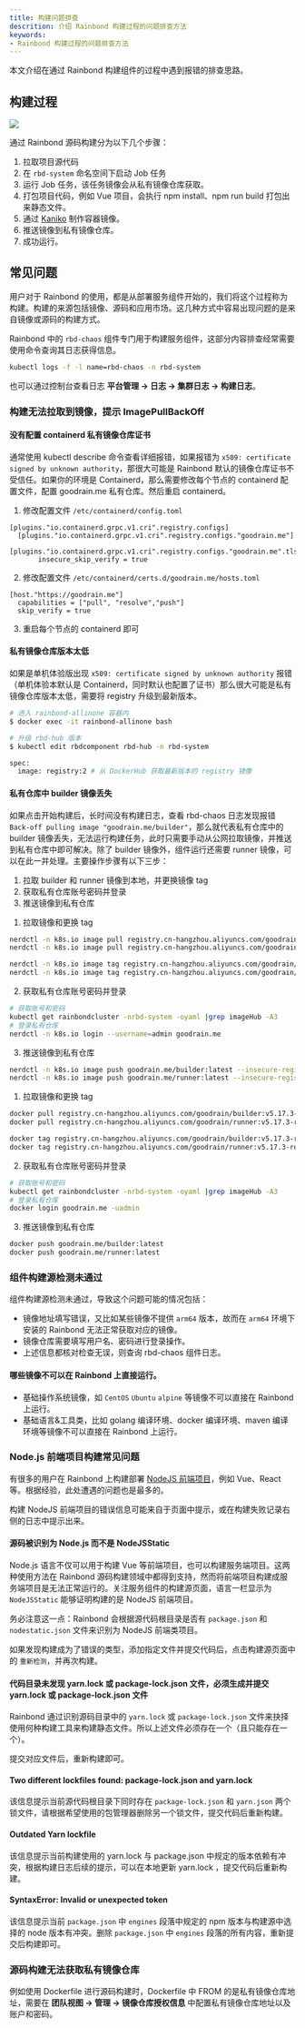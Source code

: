 ```yaml
---
title: 构建问题排查
descrition: 介绍 Rainbond 构建过程的问题排查方法
keywords:
- Rainbond 构建过程的问题排查方法
---
```



本文介绍在通过 Rainbond 构建组件的过程中遇到报错的排查思路。

## 构建过程

![](https://static.goodrain.com/docs/5.12/troubleshooting/installation/build-process.png)

通过 Rainbond 源码构建分为以下几个步骤：

1. 拉取项目源代码
2. 在 `rbd-system` 命名空间下启动 Job 任务
3. 运行 Job 任务，该任务镜像会从私有镜像仓库获取。
4. 打包项目代码，例如 Vue 项目，会执行 npm install、npm run build 打包出来静态文件。
5. 通过 [Kaniko](https://github.com/GoogleContainerTools/kaniko) 制作容器镜像。
6. 推送镜像到私有镜像仓库。
7. 成功运行。

## 常见问题

用户对于 Rainbond 的使用，都是从部署服务组件开始的，我们将这个过程称为构建。构建的来源包括镜像、源码和应用市场。这几种方式中容易出现问题的是来自镜像或源码的构建方式。

Rainbond 中的 `rbd-chaos` 组件专门用于构建服务组件，这部分内容排查经常需要使用命令查询其日志获得信息。

```bash
kubectl logs -f -l name=rbd-chaos -n rbd-system
```

也可以通过控制台查看日志 **平台管理 -> 日志 -> 集群日志 -> 构建日志**。

### 构建无法拉取到镜像，提示 ImagePullBackOff

#### 没有配置 containerd 私有镜像仓库证书

通常使用 kubectl describe 命令查看详细报错，如果报错为 `x509: certificate signed by unknown authority`，那很大可能是 Rainbond 默认的镜像仓库证书不受信任。如果你的环境是 Containerd，那么需要修改每个节点的 containerd 配置文件，配置 goodrain.me 私有仓库。然后重启 containerd。

1. 修改配置文件 `/etc/containerd/config.toml`

```
[plugins."io.containerd.grpc.v1.cri".registry.configs]
  [plugins."io.containerd.grpc.v1.cri".registry.configs."goodrain.me"]
    [plugins."io.containerd.grpc.v1.cri".registry.configs."goodrain.me".tls]
       insecure_skip_verify = true
```

2. 修改配置文件 `/etc/containerd/certs.d/goodrain.me/hosts.toml`

```
[host."https://goodrain.me"]
  capabilities = ["pull", "resolve","push"]
  skip_verify = true
```

3. 重启每个节点的 containerd 即可

#### 私有镜像仓库版本太低

如果是单机体验版出现 `x509: certificate signed by unknown authority` 报错（单机体验本默认是 Containerd，同时默认也配置了证书）那么很大可能是私有镜像仓库版本太低，需要将 registry 升级到最新版本。

```bash
# 进入 rainbond-allinone 容器内
$ docker exec -it rainbond-allinone bash

# 升级 rbd-hub 版本
$ kubectl edit rbdcomponent rbd-hub -n rbd-system

spec:
  image: registry:2 # 从 DockerHub 获取最新版本的 registry 镜像
```

#### 私有仓库中 builder 镜像丢失

如果点击开始构建后，长时间没有构建日志，查看 rbd-chaos 日志发现报错 `Back-off pulling image "goodrain.me/builder"`，那么就代表私有仓库中的 builder 镜像丢失，无法运行构建任务，此时只需要手动从公网拉取镜像，并推送到私有仓库中即可解决。除了 builder 镜像外，组件运行还需要 runner 镜像，可以在此一并处理。主要操作步骤有以下三步：

1. 拉取 builder 和 runner 镜像到本地，并更换镜像 tag
2. 获取私有仓库账号密码并登录
3. 推送镜像到私有仓库

<Tabs groupId="解决方案">
  <TabItem value="Containerd 运行时" label="Containerd 运行时" default>

1. 拉取镜像和更换 tag

```bash
nerdctl -n k8s.io image pull registry.cn-hangzhou.aliyuncs.com/goodrain/builder:v5.17.3-release
nerdctl -n k8s.io image pull registry.cn-hangzhou.aliyuncs.com/goodrain/runner:v5.17.3-release

nerdctl -n k8s.io image tag registry.cn-hangzhou.aliyuncs.com/goodrain/builder:v5.17.3-release goodrain.me/builder:latest
nerdctl -n k8s.io image tag registry.cn-hangzhou.aliyuncs.com/goodrain/runner:v5.17.3-release goodrain.me/runner:latest
```

2. 获取私有仓库账号密码并登录

```bash
# 获取账号和密码
kubectl get rainbondcluster -nrbd-system -oyaml |grep imageHub -A3
# 登录私有仓库
nerdctl -n k8s.io login --username=admin goodrain.me
```

3. 推送镜像到私有仓库

```bash
nerdctl -n k8s.io image push goodrain.me/builder:latest --insecure-registry
nerdctl -n k8s.io image push goodrain.me/runner:latest --insecure-registry
```

  </TabItem>

  <TabItem value="Docker 运行时" label="Docker 运行时" default>


1. 拉取镜像和更换 tag

```bash
docker pull registry.cn-hangzhou.aliyuncs.com/goodrain/builder:v5.17.3-release
docker pull registry.cn-hangzhou.aliyuncs.com/goodrain/runner:v5.17.3-release

docker tag registry.cn-hangzhou.aliyuncs.com/goodrain/builder:v5.17.3-release goodrain.me/builder:latest
docker tag registry.cn-hangzhou.aliyuncs.com/goodrain/runner:v5.17.3-release goodrain.me/runner:latest
```

2. 获取私有仓库账号密码并登录

```bash
# 获取账号和密码
kubectl get rainbondcluster -nrbd-system -oyaml |grep imageHub -A3
# 登录私有仓库
docker login goodrain.me -uadmin
```

3. 推送镜像到私有仓库

```bash
docker push goodrain.me/builder:latest
docker push goodrain.me/runner:latest
```

  </TabItem>
</Tabs>

### 组件构建源检测未通过

组件构建源检测未通过，导致这个问题可能的情况包括：

- 镜像地址填写错误，又比如某些镜像不提供 `arm64` 版本，故而在 `arm64` 环境下安装的 Rainbond 无法正常获取对应的镜像。
- 镜像仓库需要填写用户名、密码进行登录操作。
- 上述信息都核对检查无误，则查询 rbd-chaos 组件日志。

#### 哪些镜像不可以在 Rainbond 上直接运行。

- 基础操作系统镜像，如 `CentOS` `Ubuntu` `alpine` 等镜像不可以直接在 Rainbond 上运行。
- 基础语言&工具类，比如 golang 编译环境、docker 编译环境、maven 编译环境等镜像不可以直接在 Rainbond 上运行。

### Node.js 前端项目构建常见问题

有很多的用户在 Rainbond 上构建部署 [NodeJS 前端项目](/docs/use-manual/component-create/language-support/nodejs-static)，例如 Vue、React 等。根据经验，此处遭遇的问题也是最多的。

构建 NodeJS 前端项目的错误信息可能来自于页面中提示，或在构建失败记录右侧的日志中提示出来。

#### 源码被识别为 Node.js 而不是 NodeJSStatic

Node.js 语言不仅可以用于构建 Vue 等前端项目，也可以构建服务端项目。这两种使用方法在 Rainbond 源码构建领域中都得到支持，然而将前端项目构建成服务端项目是无法正常运行的。关注服务组件的构建源页面，语言一栏显示为 `NodeJSStatic` 能够证明构建的是 NodeJS 前端项目。

务必注意这一点：Rainbond 会根据源代码根目录是否有 `package.json` 和 `nodestatic.json` 文件来识别为 NodeJS 前端类项目。

如果发现构建成为了错误的类型，添加指定文件并提交代码后，点击构建源页面中的 `重新检测`，并再次构建。

#### 代码目录未发现 yarn.lock 或 package-lock.json 文件，必须生成并提交 yarn.lock 或 package-lock.json 文件

Rainbond 通过识别源码目录中的 `yarn.lock` 或 `package-lock.json` 文件来抉择使用何种构建工具来构建静态文件。所以上述文件必须存在一个（且只能存在一个）。

提交对应文件后，重新构建即可。

#### Two different lockfiles found: package-lock.json and yarn.lock

该信息提示当前源代码根目录下同时存在 `package-lock.json` 和 `yarn.json` 两个锁文件，请根据希望使用的包管理器删除另一个锁文件，提交代码后重新构建。

#### Outdated Yarn lockfile

该信息提示当前构建使用的 yarn.lock 与 package.json 中规定的版本依赖有冲突，根据构建日志后续的提示，可以在本地更新 yarn.lock ，提交代码后重新构建。

#### SyntaxError: Invalid or unexpected token

该信息提示当前 `package.json` 中 `engines` 段落中规定的 npm 版本与构建源中选择的 node 版本有冲突。删除 `package.json` 中 `engines` 段落的所有内容，重新提交后构建即可。

### 源码构建无法获取私有镜像仓库

例如使用 Dockerfile 进行源码构建时，Dockerfile 中 FROM 的是私有镜像仓库地址，需要在 **团队视图 -> 管理 -> 镜像仓库授权信息** 中配置私有镜像仓库地址以及账户和密码。